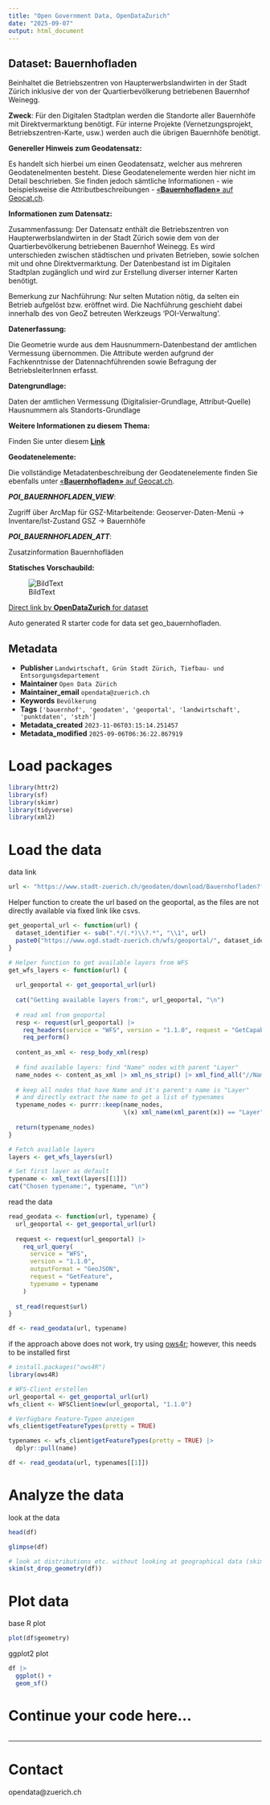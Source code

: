 ```yaml
---
title: "Open Government Data, OpenDataZurich"
date: "2025-09-07"
output: html_document
---
```


## Dataset: Bauernhofladen

Beinhaltet die Betriebszentren von Haupterwerbslandwirten in der Stadt Zürich inklusive der von der Quartierbevölkerung betriebenen Bauernhof Weinegg.


**Zweck**: Für den Digitalen Stadtplan werden die Standorte aller Bauernhöfe mit Direktvermarktung benötigt. Für interne Projekte (Vernetzungsprojekt, Betriebszentren-Karte, usw.) werden auch die übrigen Bauernhöfe benötigt.

**Genereller Hinweis zum Geodatensatz:**

Es handelt sich hierbei um einen Geodatensatz, welcher aus mehreren Geodatenelmenten besteht. Diese Geodatenelemente werden hier nicht im Detail beschrieben. Sie finden jedoch sämtliche Informationen - wie beispielsweise die Attributbeschreibungen - [«**Bauernhofladen»** auf Geocat.ch](https://www.geocat.ch/geonetwork/srv/ger/catalog.search#/metadata/232622bc-15e4-4701-bfcb-5b6f005f8d66).
			   

**Informationen zum Datensatz:**

Zusammenfassung:
Der Datensatz enthält die Betriebszentren von Haupterwerbslandwirten in der Stadt Zürich sowie dem von der Quartierbevölkerung betriebenen Bauernhof Weinegg. Es wird unterschieden zwischen städtischen und privaten Betrieben, sowie solchen mit und ohne Direktvermarktung. Der Datenbestand ist im Digitalen Stadtplan zugänglich und wird zur Erstellung diverser interner Karten benötigt.

Bemerkung zur Nachführung:
Nur selten Mutation nötig, da selten ein Betrieb aufgelöst bzw. eröffnet wird.
Die Nachführung geschieht dabei innerhalb des von GeoZ betreuten Werkzeugs 'POI-Verwaltung'.


**Datenerfassung:**

Die Geometrie wurde aus dem Hausnummern-Datenbestand der amtlichen Vermessung übernommen. Die Attribute werden aufgrund der Fachkenntnisse der Datennachführenden sowie Befragung der BetriebsleiterInnen erfasst.

**Datengrundlage:**

Daten der amtlichen Vermessung (Digitalisier-Grundlage, Attribut-Quelle) Hausnummern als Standorts-Grundlage

**Weitere Informationen zu diesem Thema:**

Finden Sie unter diesem [**Link**](http://www.stadt-zuerich.ch/content/ted/de/index/gsz/natur-_und_erlebnisraeume/landwirtschaft_in_der_stadt_zuerich/direktvermarktung.html)

**Geodatenelemente:**

Die vollständige Metadatenbeschreibung der Geodatenelemente finden Sie ebenfalls unter [«**Bauernhofladen»** auf Geocat.ch](https://www.geocat.ch/geonetwork/srv/ger/md.viewer#/full_view/232622bc-15e4-4701-bfcb-5b6f005f8d66).

***POI_BAUERNHOFLADEN_VIEW***: 

Zugriff über ArcMap für GSZ-Mitarbeitende: Geoserver-Daten-Menü -&gt; Inventare/Ist-Zustand GSZ -&gt; Bauernhöfe


***POI_BAUERNHOFLADEN_ATT***: 

Zusatzinformation Bauernhofläden




**Statisches Vorschaubild:**

![BildText](https://www.gis.stadt-zuerich.ch/zueriplan_docs/geocat/232622bc-15e4-4701-bfcb-5b6f005f8d66.png)



[Direct link by **OpenDataZurich** for dataset](https://data.stadt-zuerich.ch/dataset/geo_bauernhofladen)

Auto generated R starter code for data set geo_bauernhofladen.

## Metadata

- **Publisher** `Landwirtschaft, Grün Stadt Zürich, Tiefbau- und Entsorgungsdepartement`
- **Maintainer** `Open Data Zürich`
- **Maintainer_email** `opendata@zuerich.ch`
- **Keywords** `Bevölk­erung`
- **Tags** `['bauernhof', 'geodaten', 'geoportal', 'landwirtschaft', 'punktdaten', 'stzh']`
- **Metadata_created** `2023-11-06T03:15:14.251457`
- **Metadata_modified** `2025-09-06T06:36:22.867919`


# Load packages

```r
library(httr2)
library(sf)
library(skimr)
library(tidyverse)
library(xml2)
```

# Load the data

data link
```r
url <- "https://www.stadt-zuerich.ch/geodaten/download/Bauernhofladen?format=geojson_link"
```


Helper function to create the url based on the geoportal, as the files are not directly available via fixed link like csvs.
```r
get_geoportal_url <- function(url) {
  dataset_identifier <- sub(".*/(.*)\\?.*", "\\1", url)
  paste0("https://www.ogd.stadt-zuerich.ch/wfs/geoportal/", dataset_identifier)
}
```

```r
# Helper function to get available layers from WFS
get_wfs_layers <- function(url) {
  
  url_geoportal <- get_geoportal_url(url)
  
  cat("Getting available layers from:", url_geoportal, "\n")
  
  # read xml from geoportal
  resp <- request(url_geoportal) |> 
    req_headers(service = "WFS", version = "1.1.0", request = "GetCapabilities") |> 
    req_perform()
  
  content_as_xml <- resp_body_xml(resp)
  
  # find available layers: find "Name" nodes with parent "Layer"
  name_nodes <- content_as_xml |> xml_ns_strip() |> xml_find_all("//Name")
  
  # keep all nodes that have Name and it's parent's name is "Layer"
  # and directly extract the name to get a list of typenames
  typename_nodes <- purrr::keep(name_nodes,
                                \(x) xml_name(xml_parent(x)) == "Layer")
  
  return(typename_nodes)
}

# Fetch available layers
layers <- get_wfs_layers(url)

# Set first layer as default
typename <- xml_text(layers[[1]])
cat("Chosen typename:", typename, "\n")
```

read the data
```r
read_geodata <- function(url, typename) {
  url_geoportal <- get_geoportal_url(url)
  
  request <- request(url_geoportal) |>
    req_url_query(
      service = "WFS",
      version = "1.1.0",
      outputFormat = "GeoJSON",
      request = "GetFeature",
      typename = typename
    )
  
  st_read(request$url)
}

df <- read_geodata(url, typename)
```

if the approach above does not work, try using [ows4r](https://eblondel.github.io/ows4R/); however, this needs to be installed first
```r
# install.packages("ows4R")
library(ows4R)

# WFS-Client erstellen
url_geoportal <- get_geoportal_url(url)
wfs_client <- WFSClient$new(url_geoportal, "1.1.0")

# Verfügbare Feature-Typen anzeigen
wfs_client$getFeatureTypes(pretty = TRUE)

typenames <- wfs_client$getFeatureTypes(pretty = TRUE) |> 
  dplyr::pull(name)

df <- read_geodata(url, typenames[[1]])
```

# Analyze the data

look at the data
```r
head(df)
```

```r
glimpse(df)
```

```r
# look at distributions etc. without looking at geographical data (skim cannot deal with geometries)
skim(st_drop_geometry(df))
```

# Plot data

base R plot
```r
plot(df$geometry)
```

ggplot2 plot
```r
df |>
  ggplot() +
  geom_sf()
```

# Continue your code here...

```r

```

------------------------------------------------------------------------

# Contact

opendata@zuerich.ch
